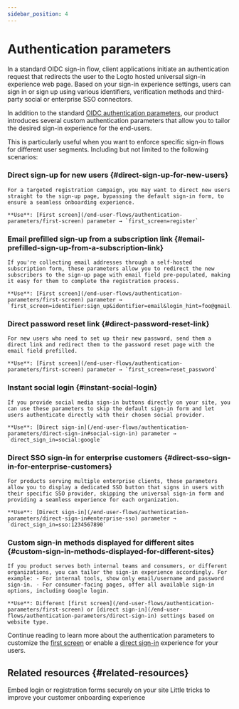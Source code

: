 ```yaml
---
sidebar_position: 4
---
```


# Authentication parameters

In a standard OIDC sign-in flow, client applications initiate an authentication request that redirects the user to the Logto hosted universal sign-in experience web page. Based on your sign-in experience settings, users can sign in or sign up using various identifiers, verification methods and third-party social or enterprise SSO connectors.

In addition to the standard [OIDC authentication parameters](https://openid.net/specs/openid-connect-core-1_0.html#AuthRequest), our product introduces several custom authentication parameters that allow you to tailor the desired sign-in experience for the end-users.

This is particularly useful when you want to enforce specific sign-in flows for different user segments. Including but not limited to the following scenarios:

### Direct sign-up for new users \{#direct-sign-up-for-new-users}

    For a targeted registration campaign, you may want to direct new users straight to the sign-up page, bypassing the default sign-in form, to ensure a seamless onboarding experience.

    **Use**: [First screen](/end-user-flows/authentication-parameters/first-screen) parameter → `first_screen=register`

### Email prefilled sign-up from a subscription link \{#email-prefilled-sign-up-from-a-subscription-link}

    If you're collecting email addresses through a self-hosted subscription form, these parameters allow you to redirect the new subscribers to the sign-up page with email field pre-populated, making it easy for them to complete the registration process.

    **Use**: [First screen](/end-user-flows/authentication-parameters/first-screen) parameter → `first_screen=identifier:sign_up&identifier=email&login_hint=foo@gmail.com`

### Direct password reset link \{#direct-password-reset-link}

    For new users who need to set up their new password, send them a direct link and redirect them to the password reset page with the email field prefilled.

    **Use**: [First screen](/end-user-flows/authentication-parameters/first-screen) parameter → `first_screen=reset_password`

### Instant social login \{#instant-social-login}

    If you provide social media sign-in buttons directly on your site, you can use these parameters to skip the default sign-in form and let users authenticate directly with their chosen social provider.

    **Use**: [Direct sign-in](/end-user-flows/authentication-parameters/direct-sign-in#social-sign-in) parameter → `direct_sign_in=social:google`

### Direct SSO sign-in for enterprise customers \{#direct-sso-sign-in-for-enterprise-customers}

    For products serving multiple enterprise clients, these parameters allow you to display a dedicated SSO button that signs in users with their specific SSO provider, skipping the universal sign-in form and providing a seamless experience for each organization.

    **Use**: [Direct sign-in](/end-user-flows/authentication-parameters/direct-sign-in#enterprise-sso) parameter → `direct_sign_in=sso:1234567890`

### Custom sign-in methods displayed for different sites \{#custom-sign-in-methods-displayed-for-different-sites}

    If you product serves both internal teams and consumers, or different organizations, you can tailor the sign-in experience accordingly. For example: - For internal tools, show only email/username and password sign-in. - For consumer-facing pages, offer all available sign-in options, including Google login.

    **Use**: Different [first screen](/end-user-flows/authentication-parameters/first-screen) or [direct sign-in](/end-user-flows/authentication-parameters/direct-sign-in) settings based on website type.

Continue reading to learn more about the authentication parameters to customize the [first screen](/end-user-flows/authentication-parameters/first-screen) or enable a [direct sign-in](/end-user-flows/authentication-parameters/direct-sign-in) experience for your users.

## Related resources \{#related-resources}

<Url href="https://blog.logto.io/embed-login-or-registration-forms-securely-on-your-site">
  Embed login or registration forms securely on your site
</Url>

<Url href="https://blog.logto.io/authentication-parameters">
  Little tricks to improve your customer onboarding experience
</Url>
